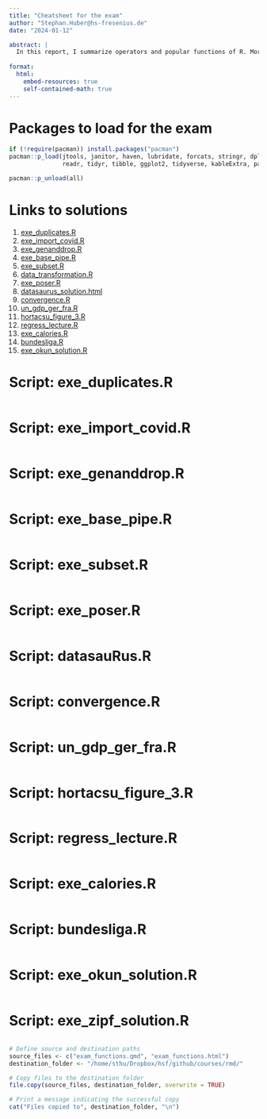 ```yaml
---
title: "Cheatsheet for the exam"
author: "Stephan.Huber@hs-fresenius.de"
date: "2024-01-12"

abstract: |
  In this report, I summarize operators and popular functions of R. Moreover, I present the output of all exercises. That should help you to answer exam questions.
  
format:
  html:
    embed-resources: true
    self-contained-math: true
---
```


# Packages to load for the exam

```r
if (!require(pacman)) install.packages("pacman")
pacman::p_load(jtools, janitor, haven, lubridate, forcats, stringr, dplyr, purrr, 
               readr, tidyr, tibble, ggplot2, tidyverse, kableExtra, pacman)

```

```r
pacman::p_unload(all)
```


# Links to solutions

1.  [exe_duplicates.R](https://raw.githubusercontent.com/hubchev/courses/main/scr/exe_duplicates.R)
2.  [exe_import_covid.R](https://raw.githubusercontent.com/hubchev/courses/main/scr/exe_import_covid.R)
2.  [exe_genanddrop.R](https://raw.githubusercontent.com/hubchev/courses/main/scr/exe_genanddrop.R)
3.  [exe_base_pipe.R](https://raw.githubusercontent.com/hubchev/courses/main/scr/exe_base_pipe.R)
4.  [exe_subset.R](https://raw.githubusercontent.com/hubchev/courses/main/scr/exe_subset.R)
5.  [data_transformation.R](https://raw.githubusercontent.com/hubchev/courses/main/scr/data_transformation.R)
6.  [exe_poser.R](https://raw.githubusercontent.com/hubchev/courses/main/scr/exe_poser.R)
7.  [datasaurus_solution.html](https://raw.githubusercontent.com/hubchev/courses/main/scr/datasauRus.R)
8.  [convergence.R](https://raw.githubusercontent.com/hubchev/courses/main/scr/convergence.R)
9.  [un_gdp_ger_fra.R](https://raw.githubusercontent.com/hubchev/courses/main/scr/un_gdp_ger_fra.R)
10. [hortacsu_figure_3.R](https://raw.githubusercontent.com/hubchev/courses/main/scr/hortacsu_figure_3.R) 
10. [regress_lecture.R](https://raw.githubusercontent.com/hubchev/courses/main/scr/regress_lecture.R)
11. [exe_calories.R](https://raw.githubusercontent.com/hubchev/courses/main/scr/exe_calories.R)
12. [bundesliga.R](https://raw.githubusercontent.com/hubchev/courses/main/scr/exe_bundesliga.R)
13. [exe_okun_solution.R](https://raw.githubusercontent.com/hubchev/courses/main/scr/exe_okun_solution.R)


# Script: exe_duplicates.R
```r
```

# Script: exe_import_covid.R
```r
```


# Script: exe_genanddrop.R

```r
```

# Script: exe_base_pipe.R

```r
```

# Script: exe_subset.R

```r
```

# Script: exe_poser.R

```r
```

# Script: datasauRus.R

```r
```

# Script: convergence.R

```r
```

# Script: un_gdp_ger_fra.R

```r
```

# Script: hortacsu_figure_3.R

```r
```

# Script: regress_lecture.R

```r
```

# Script: exe_calories.R

```r
```

# Script: bundesliga.R

```r
```

# Script: exe_okun_solution.R

```r
```

# Script: exe_zipf_solution.R

```r
```




```r
# Define source and destination paths
source_files <- c("exam_functions.qmd", "exam_functions.html")
destination_folder <- "/home/sthu/Dropbox/hsf/github/courses/rmd/"

# Copy files to the destination folder
file.copy(source_files, destination_folder, overwrite = TRUE)

# Print a message indicating the successful copy
cat("Files copied to", destination_folder, "\n")

```